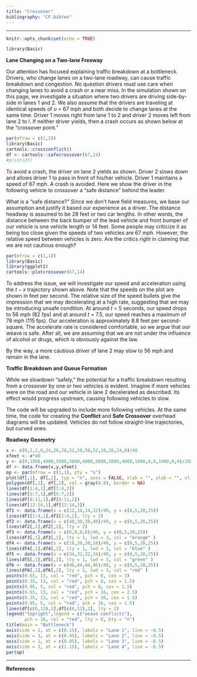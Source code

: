 ```yaml
---
title: "Crossover"
bibliography: "CF.bibtex"
---
```


***
[^1]: The __cartools__ functions __crossconflict__, __safecrossover__ and __plotcrossover__ are used to create the plots shown on this page. 

```r
knitr::opts_chunk$set(echo = TRUE)
```


```r
library(Basic)
```

__Lane Changing on a Two-lane Freeway__


Our attention has focused explaining traffic breakdown at a bottleneck. Drivers, who change lanes on a two-lane roadway, can cause traffic breakdown and congestion.  No question drivers must use care when changing lanes to avoid a crash or a near miss. In the simulation shown on this page, we investigate a situation where two drivers are driving side-by-side in lanes 1 and 2. We also assume that the drivers are traveling at identical speeds of $u$ = 67 mph and both decide to change lanes at the same time. Driver 1 moves right from lane 1 to 2 and driver 2 moves left from lane 2 to l. If neither driver yields, then a crash occurs as shown below at the "crossover point." 


```r
par(mfrow = c(1,2))
library(Basic)
cartools::crossconflict()
df <- cartools::safecrossover(67,14)
#print(df)
```

To avoid a crash, the driver on lane 2 yields as shown. Driver 2 slows down and allows driver 1 to pass in front of his/her vehicle. Driver 1 maintains a speed of 67 mph.  A crash is avoided. Here we show the driver in the following vehicle to crossover a "safe distance" behind the leader. 

What is a "safe distance?" Since we don't have field measures, we base our assumption and justify it based our experience as a driver. The distance headway is assumed to be 28 feet or two car lengths. In other words, the distance between the back bumper of the lead vehicle and  front bumper of our vehicle is one vehicle length or 14 feet. Some people may criticize it as being too close given the speeds of two vehicles are 67 mph. However, the relative speed between vehicles  is zero.  Are the critics right in claiming that we are not cautious enough? 

```r
par(mfrow = c(1,1))
library(Basic)
library(ggplot2)
cartools::plotcrossover(67,14)
```

To address the issue, we will investigate our speed and acceleration using the $t-x$ trajectory shown above. Note that the speeds on the plot are shown in feet per second. The relative size of the speed bullets give the impression that we may decelerating at a high rate, suggesting that we may be introducing unsafe condition. At around $t$ = 5 seconds, our speed drops to 56 mph (82 fps) and at around $t$ = 7.5, our speed reaches a maximum of 78 mph (115 fps).  Our acceleration is approximately 8.8 feet per second-square. The accelerate rate is considered comfortable, so we argue that our weave is safe. After all, we are assuming that we are not under the influence of alcohol or drugs, which is obviously against the law.

By the way, a more cautious driver of lane 2 may slow to 56 mph and remain in the lane. 

__Traffic Breakdown and Queue Formation__

While we slowdown "safely," the potential for a traffic breakdown resulting from a crossover by one or two vehicles is evident. Imagine if more vehicles were on the road and our vehicle in lane 2 decelerated as described. Its effect would progress upstream, causing following vehicles to slow. 

The code will be upgraded to include more following vehicles. At the same time, the code for creating the __Conflict__ and __Safe Crossover__ overhead diagrams will be updated. Vehicles  do not follow straight-line trajectories, but curved ones. 

__Roadway Geometry__

```r
x <- c(0,2,2,0,24,26,28,52,50,50,52,28,26,24,0)/40
xfeet <- x*40
y <- c(0,1000,4000,5000,5000,4000,5000,5000,4000,1000,0,0,1000,0,0)/200
df <- data.frame(x,y,xfeet)
op <- par(mfrow = c(1,1), pty = "s")
plot(df[,1], df[,2], typ = "n", axes = FALSE, xlab = "", ylab = "", xlim = c(0, 2.5))
polygon(df[,1], df[,2], col = gray(0.8), border = NA)
lines(df[1:4,1],df[1:4,2])
lines(df[5:7,1],df[5:7,2])
lines(df[8:11,1],df[8:11,2])
lines(df[12:14,1],df[12:14,2])
df1 <- data.frame(x = c(12,14,14,12)/40, y = c(0,5,20,25))
lines(df1[1:4,1],df1[1:4,2], lty = 2)
df2 <- data.frame(x = c(40,38,38,40)/40, y = c(0,5,20,25))
lines(df2[,1],df2[,2], lty = 2)
df3 <- data.frame(x = c(6,8,8,6)/40, y = c(0,5,20,25))
lines(df3[,1],df3[,2], lty = 1, lwd = 3, col = "orange" )
df4 <- data.frame(x = c(18,20,20,18)/40, y = c(0,5,20,25))
lines(df4[,1],df4[,2], lty = 1, lwd = 3, col = "blue" )
df5 <- data.frame(x = c(34,32,32,34)/40, y = c(0,5,20,25))
lines(df5[,1],df5[,2], lty = 1, lwd = 3, col = "green" )
df6 <- data.frame(x = c(46,44,44,46)/40, y = c(0,5,20,25))
lines(df6[,1],df6[,2], lty = 1, lwd = 3, col = "red" )
points(0.65, 13, col = "red", pch = 8, cex = 3)
points(0.35, 13, col = "red", pch = 8, cex = 1.5)
points(0.95, 5, col = "red", pch = 8, cex = 1.5)
points(0.65, 13, col = "red", pch = 16, cex = 2.5)
points(0.35, 13, col = "red", pch = 16, cex = 1.5)
points(0.95, 5, col = "red", pch = 16, cex = 1.5)
lines(df[c(6,13),1],df[c(6,13),2], lty = 2)
legend("topright",legend = c("weave conflicts"),
       pch = 16, col = "red", lty = 8, bty = "n")
title(main = "Bottleneck")
axis(side = 1, at = c(0.15), labels = "Lane 1", line = -0.5)
axis(side = 3, at = c(0.45), labels = "Lane 2", line = -0.5)
axis(side = 1, at = c(0.85), labels = "Lane 3", line = -0.5)
axis(side = 3, at = c(1.15), labels = "Lane 4", line = -0.5)
par(op)

```

*** 
__References__